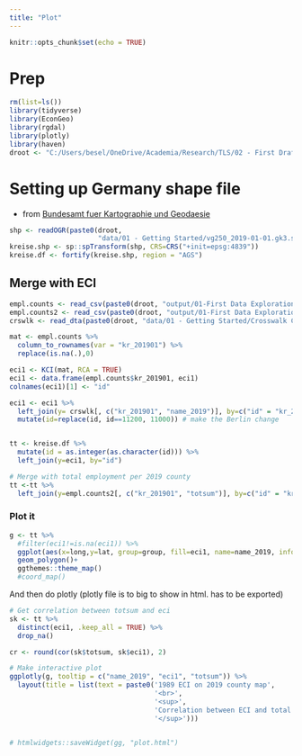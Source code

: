 ```yaml
---
title: "Plot"
---
```



```r
knitr::opts_chunk$set(echo = TRUE)
```


# Prep

```r
rm(list=ls())
library(tidyverse)
library(EconGeo)
library(rgdal)
library(plotly)
library(haven)
droot <- "C:/Users/besel/OneDrive/Academia/Research/TLS/02 - First Draft/"
```



# Setting up Germany shape file
* from [Bundesamt fuer Kartographie und Geodaesie](https://gdz.bkg.bund.de/index.php/default/open-data/verwaltungsgebiete-1-250-000-kompakt-stand-01-01-vg250-kompakt-01-01.html)

```r
shp <- readOGR(paste0(droot, 
                      "data/01 - Getting Started/vg250_2019-01-01.gk3.shape.ebenen/vg250_ebenen/VG250_KRS.shp"))
kreise.shp <- sp::spTransform(shp, CRS=CRS("+init=epsg:4839"))
kreise.df <- fortify(kreise.shp, region = "AGS")

```

## Merge with ECI
```r
empl.counts <- read_csv(paste0(droot, "output/01-First Data Exploration/empl_count_DDRWZ_KR2019.csv"))
empl.counts2 <- read_csv(paste0(droot, "output/01-First Data Exploration/empl_count2_DDRWZ_KR2019.csv"))
crswlk <- read_dta(paste0(droot, "data/01 - Getting Started/Crosswalk Counties/kr_1989_ost_2019_weight.dta"))

mat <- empl.counts %>%
  column_to_rownames(var = "kr_201901") %>%
  replace(is.na(.),0)

eci1 <- KCI(mat, RCA = TRUE)
eci1 <- data.frame(empl.counts$kr_201901, eci1) 
colnames(eci1)[1] <- "id"

eci1 <- eci1 %>%
  left_join(y= crswlk[, c("kr_201901", "name_2019")], by=c("id" = "kr_201901")) %>%
  mutate(id=replace(id, id==11200, 11000)) # make the Berlin change


tt <- kreise.df %>%
  mutate(id = as.integer(as.character(id))) %>%
  left_join(y=eci1, by="id")

# Merge with total employment per 2019 county
tt <-tt %>%
  left_join(y=empl.counts2[, c("kr_201901", "totsum")], by=c("id" = "kr_201901"))
```

### Plot it

```r
g <- tt %>%
  #filter(eci1!=is.na(eci1)) %>%
  ggplot(aes(x=long,y=lat, group=group, fill=eci1, name=name_2019, info=totsum))+
  geom_polygon()+
  ggthemes::theme_map()
  #coord_map()

```


And then do plotly (plotly file is to big to show in html. has to be exported)

```r
# Get correlation between totsum and eci
sk <- tt %>%
  distinct(eci1, .keep_all = TRUE) %>%
  drop_na()  

cr <- round(cor(sk$totsum, sk$eci1), 2)

# Make interactive plot
ggplotly(g, tooltip = c("name_2019", "eci1", "totsum")) %>%
  layout(title = list(text = paste0('1989 ECI on 2019 county map',
                                    '<br>',
                                    '<sup>',
                                    'Correlation between ECI and total employment is ', cr,
                                    '</sup>')))


# htmlwidgets::saveWidget(gg, "plot.html")

                 
```